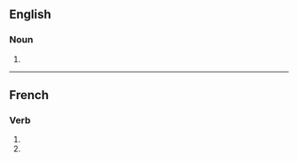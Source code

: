 ==English==

===Noun===
{{head|en|noun plural form}}

# {{plural of|compulsion|lang=en}}

----

==French==

===Verb===
{{fr-verb-form}}

# {{inflection of|compulser||1|p|impf|indc|lang=fr}}
# {{inflection of|compulser||1|p|pres|subj|lang=fr}}